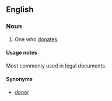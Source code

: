 ==English==

===Noun===
{{en-noun}}

# One who [[donate]]s.

====Usage notes====
Most commonly used in legal documents.

====Synonyms====
*[[donor]]